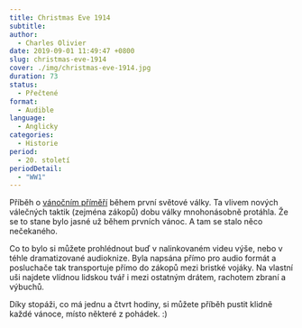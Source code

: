 ```yaml
---
title: Christmas Eve 1914
subtitle:
author:
  - Charles Olivier
date: 2019-09-01 11:49:47 +0800
slug: christmas-eve-1914
cover: ./img/christmas-eve-1914.jpg
duration: 73
status:
  - Přečtené
format:
  - Audible
language:
  - Anglicky
categories:
  - Historie
period:
  - 20. století
periodDetail:
  - "WW1"
---
```


Příběh o <a href="https://www.televizeseznam.cz/video/slavnedny/den-kdy-vyvrcholilo-vanocni-primeri-25-12-1914-152817" target="_blank" rel="noreferrer noopener">vánočním příměří</a> během první světové války. Ta vlivem nových válečných taktik (zejména zákopů) dobu války mnohonásobně protáhla. Že se to stane bylo jasné už během prvních vánoc. A tam se stalo něco nečekaného.

Co to bylo si můžete prohlédnout buď v nalinkovaném videu výše, nebo v téhle dramatizované audioknize. Byla napsána přímo pro audio formát a posluchače tak transportuje přímo do zákopů mezi bristké vojáky. Na vlastní uši najdete vlídnou lidskou tvář i mezi ostatným drátem, rachotem zbraní a výbuchů.

Díky stopáži, co má jednu a čtvrt hodiny, si můžete příběh pustit klidně každé vánoce, místo některé z pohádek. :)
